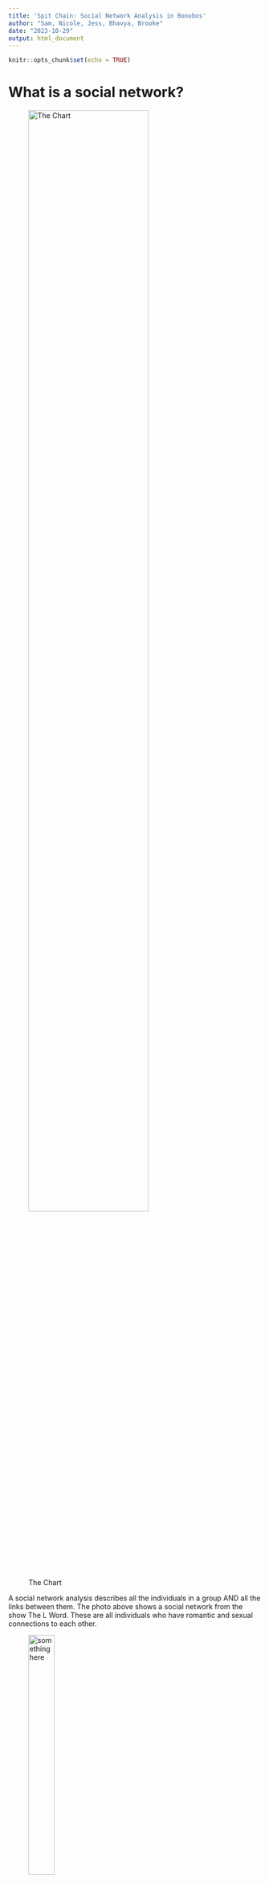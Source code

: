 ```yaml
---
title: 'Spit Chain: Social Network Analysis in Bonobos'
author: "Sam, Nicole, Jess, Bhavya, Brooke"
date: "2023-10-29"
output: html_document
---
```

```r
knitr::opts_chunk$set(echo = TRUE)
```

# What is a social network?

![The Chart](https://static.wikia.nocookie.net/thelword/images/8/80/LW_S01E09_The_Chart_01.png/revision/latest/scale-to-width-down/1000?cb=2021083014050){width=75%} 

A social network analysis describes all the individuals in a group AND all the links between them. The photo above shows a social network from the show The L Word. These are all individuals who have romantic and sexual connections to each other.

![something here](https://i.giphy.com/media/fo2db15Hus2pFvxoHq/giphy.webp){width=35%} 

please someone help me center these images

## What do social network analyses tell us?

Social network analysis includes the theory, methods, and applications of social networks. <br><br>
In this vignette, you will learn **(1)** how to prepare social network data for analysis and **(2)** how to perform quadratic assignment procedures to assess correlations between social networks (dependent variables) and factors that may influence networks (independent variables). <br><br>
A network analysis (as opposed to a non-network analysis) will reveal information about the group as a whole, as opposed to the individual. Non-network analysis would only look at Shane’s romantic connections alone, but social network analysis can tell us Shane’s romantic connections in relation to Alice’s and Lauren’s, etc. It could also reveal group level characteristics that don’t exist for individuals. We are looking at the patterns of relationships between individuals. An edge is as much a network-object as a node is. 

## Terms to know
- **Nodes**: the individuals in the social network
- **Edges**: the relationships between individuals in a network
```r
knitr::include_graphics("https://memgraph.com/images/blog/introduction-to-node-embedding/memgraph-tutorial-graph-sketch.png")

#this image needs to be smaller
```

- **Directionality**: Some social networks will have a relationship that goes in one direction e.g., Bonobo A grooms Bonobo B. Other relationships won’t have directionality, such as friendship. 
| Directionality is relevant for understanding transactional or rank-based relationships.

![Explain the smaller numbers along the lines](https://assets-global.website-files.com/5d0dc87aac109e1ffdbe379c/60e19743a601cb5dff42ce85_jd.png)
- **Edge weight**: the strength of the relationship between individuals <br>
This may differ between individuals within social networks <br>
e.g.) An unweighted network might be whether A visited B’s house. The edge either exists or it doesn’t. But if the relationship is something like A giving B money, we might care about the amount they gave. This value is the edge’s weight.




# Understanding the structure of social network data
# Loading our data

## Install packages
```r
library(statnet)
library(igraph)
library(intergraph)
```

## Data formatting

Load in the data.
```r
bonobos_gg <- data.frame(read.csv("C:/Users/brook/OneDrive/Documents/2023_Fall/AN588/AnzaEtAl_2021_Data_GG.csv"))
head(bonobos_gg)
bonobos_groom <- data.frame(read.csv("C:/Users/brook/OneDrive/Documents/2023_Fall/AN588/AnzaEtAl_2021_Data_groom.csv"))
head(bonobos_groom)
```

Create edgelists by indexing just the actor and receiver columns into their own data frames.
```r
bonobos_gg_edgelist<-bonobos_gg[,2:3] #only columns 2 and 3 have actors and receivers
head(bonobos_gg_edgelist)
bonobos_groom_edgelist<-bonobos_groom[,2:3] #only columns 2 and 3 have actors and receivers
head(bonobos_groom_edgelist)
```

Create network objects in statnet.
```r
library(statnet)

bonobos_gg_net<-as.network.data.frame(bonobos_gg_edgelist, multiple=TRUE)
plot(bonobos_gg_net, label = "vertex.names")
bonobos_groom_net<-as.network.data.frame(bonobos_groom_edgelist, multiple=TRUE)
plot(bonobos_groom_net, label = "vertex.names")
```
